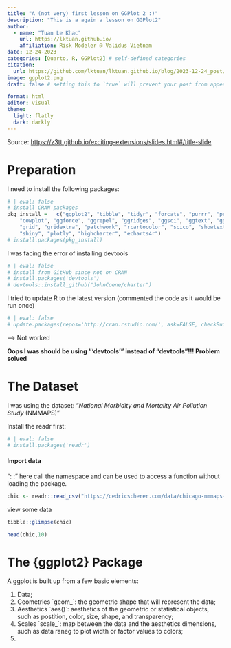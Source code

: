 ```yaml
---
title: "A (not very) first lesson on GGPlot 2 :)"
description: "This is a again a lesson on GGPlot2"
author:
  - name: "Tuan Le Khac"
    url: https://lktuan.github.io/
    affiliation: Risk Modeler @ Validus Vietnam
date: 12-24-2023
categories: [Quarto, R, GGPlot2] # self-defined categories
citation: 
  url: https://github.com/lktuan/lktuan.github.io/blog/2023-12-24_post/
image: ggplot2.png
draft: false # setting this to `true` will prevent your post from appearing on your listing page until you're ready!

format: html
editor: visual
theme:
  light: flatly
  dark: darkly
---
```


Source: <https://z3tt.github.io/exciting-extensions/slides.html#/title-slide>

# Preparation

I need to install the following packages:

```r
# | eval: false
# install CRAN packages
pkg_install =   c("ggplot2", "tibble", "tidyr", "forcats", "purrr", "prismatic", "corrr", 
    "cowplot", "ggforce", "ggrepel", "ggridges", "ggsci", "ggtext", "ggthemes", 
    "grid", "gridextra", "patchwork", "rcartocolor", "scico", "showtext", 
    "shiny", "plotly", "highcharter", "echarts4r")
# install.packages(pkg_install)


```

I was facing the error of installing devtools

```r
# | eval: false
# install from GitHub since not on CRAN
# install.packages('devtools')
# devtools::install_github("JohnCoene/charter")
```

I tried to update R to the latest version (commented the code as it would be run once)

```r
# | eval: false
# update.packages(repos='http://cran.rstudio.com/', ask=FALSE, checkBuilt=TRUE)
```

--\> Not worked

**Oops I was should be using "'devtools'" instead of "devtools"!!! Problem solved**

# The Dataset

I was using the dataset: "*National Morbidity and Mortality Air Pollution Study* (NMMAPS)"

Install the readr first:

```r
# | eval: false
# install.packages('readr')
```

#### Import data

": :" here call the namespace and can be used to access a function without loading the package.

```r
chic <- readr::read_csv("https://cedricscherer.com/data/chicago-nmmaps-custom.csv")
```

view some data

```r
tibble::glimpse(chic)
```

```r
head(chic,10)
```

# The {ggplot2} Package

A ggplot is built up from a few basic elements:

1.  Data;
2.  Geometries \`geom\_\`: the geometric shape that will represent the data;
3.  Aesthetics \`aes()\`: aesthetics of the geometric or statistical objects, such as postition, color, size, shape, and transparency;
4.  Scales \`scale\_\`: map between the data and the aesthetics dimensions, such as data raneg to plot width or factor values to colors;
5.  
